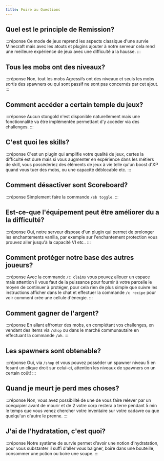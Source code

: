 ```yaml
---
title: Foire au Questions
---
```


## Quel est le principle de Remission?
:::réponse
Ce mode de jeux reprend les aspects classique d'une survie Minecraft mais avec les atouts et plugins ajouter à notre serveur cela rend une meilleure expérience de jeux avec une difficulté a la hausse.
:::

## Tous les mobs ont des niveaux?
:::réponse
Non, tout les mobs Agressifs ont des niveaux et seuls les mobs sortis des spawners ou qui sont passif ne sont pas concernés par cet ajout.
:::

## Comment accéder a certain temple du jeux? 
:::réponse
Aucun stongold n'est disponible naturellement mais une fonctionnalité va être implémentée permettant d'y accéder via des challenges.
:::

## C'est quoi les skills?
:::réponse
C'est un plugin qui amplifie votre qualité de jeux, certes la difficulté est dure mais si vous augmenter en expérience dans les métiers de skill, vous posséderiez des éléments de jeux à vie telle qu'un boost d'XP quand vous tuer des mobs, ou une capacité déblocable etc.
:::

## Comment désactiver sont Scoreboard? 
:::réponse
Simplement faire la commande `/sb toggle`.
:::

## Est-ce-que l'équipement peut être améliorer du a la difficulté?
:::réponse
Oui, notre serveur dispose d'un plugin qui permet de prolonger les enchantements vanilla, par exemple sur l'enchantement protection vous prouvez aller jusqu'à la capacité VI etc..
:::

## Comment protéger notre base des autres joueurs? 
:::réponse
Avec la commande `/c claims` vous pouvez allouer un espace mais attention il vous faut de la puissance pour fournir à votre parcelle le moyen de continuer à protéger, pour cela rien de plus simple que suivre les instructions afficher dans le chat et effectuer la commande `/c recipe` pour voir comment crée une cellule d'énergie.
:::

## Comment gagner de l'argent? 
:::réponse
En allant affronter des mobs, en complétant vos challenges, en vendant des items via `/shop` ou dans le marché communautaire en effectuant la commande `/ah`.
:::

## Les spawners sont obtenable?
:::réponse
Oui, via `/shop` et vous pouvez posséder un spawner niveau 5 en fesant un clique droit sur celui-ci, attention les niveaux de spawners on un certain coût!
:::

## Quand je meurt je perd mes choses? 
:::réponse
Non, vous avez possibilité de une de vous faire relever par un coéquipier avant de mourir et de 2 votre corp restera a terre pendant 5 min le temps que vous venez chercher votre inventaire sur votre cadavre ou que quelqu'un d'autre le prenne.
:::

## J'ai de l'hydratation, c'est quoi?
:::réponse
Notre système de survie permet d'avoir une notion d'hydratation, pour vous substanter il suffi d'aller vous baigner, boire dans une bouteille, consommer une potion ou boire une soupe.
:::